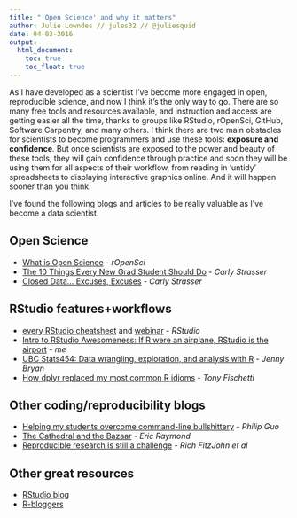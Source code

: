 ```yaml
---
title: "'Open Science' and why it matters"
author: Julie Lowndes // jules32 // @juliesquid
date: 04-03-2016
output: 
  html_document:
    toc: true
    toc_float: true
---
```


As I have developed as a scientist I've become more engaged in open, reproducible science, and now I think it's the only way to go. There are so many free tools and resources available, and instruction and access are getting easier all the time, thanks to groups like RStudio, rOpenSci, GitHub, Software Carpentry, and many others. I think there are two main obstacles for scientists to become programmers and use these tools: **exposure and confidence**. But once scientists are exposed to the power and beauty of these tools, they will gain confidence through practice and soon they will be using them for all aspects of their workflow, from reading in 'untidy' spreadsheets to displaying interactive graphics online. And it will happen sooner than you think.

I've found the following blogs and articles to be really valuable as I've become a data scientist. 

## Open Science

- [What is Open Science](https://ropensci.org/about/) - *rOpenSci*
- [The 10 Things Every New Grad Student Should Do](http://carlystrasser.net/the-10-things-every-new-grad-student-should-do/) - *Carly Strasser*
- [Closed Data… Excuses, Excuses](http://carlystrasser.net/closed-data-excuses-excuses/) - *Carly Strasser*

## RStudio features+workflows

- [every RStudio cheatsheet](https://www.rstudio.com/resources/cheatsheets/) and [webinar](https://www.rstudio.com/resources/webinars/) - *RStudio*
- [Intro to RStudio Awesomeness: If R were an airplane, RStudio is the airport](http://jules32.github.io/resources/RStudio_intro/) - *me*
- [UBC Stats454: Data wrangling, exploration, and analysis with R](https://stat545-ubc.github.io/index.html) - *Jenny Bryan*
- [How dplyr replaced my most common R idioms](http://www.statsblogs.com/2014/02/10/how-dplyr-replaced-my-most-common-r-idioms/) - *Tony Fischetti*

## Other coding/reproducibility blogs
- [Helping my students overcome command-line bullshittery](http://pgbovine.net/command-line-bullshittery.htm) - *Philip Guo*
- [The Cathedral and the Bazaar](http://www.catb.org/esr/writings/cathedral-bazaar/cathedral-bazaar/) - *Eric Raymond*
- [Reproducible research is still a challenge](https://ropensci.org/blog/2014/06/09/reproducibility) - *Rich FitzJohn et al*


## Other great resources

- [RStudio blog](http://blog.rstudio.org/)
- [R-bloggers](http://www.r-bloggers.com/)



